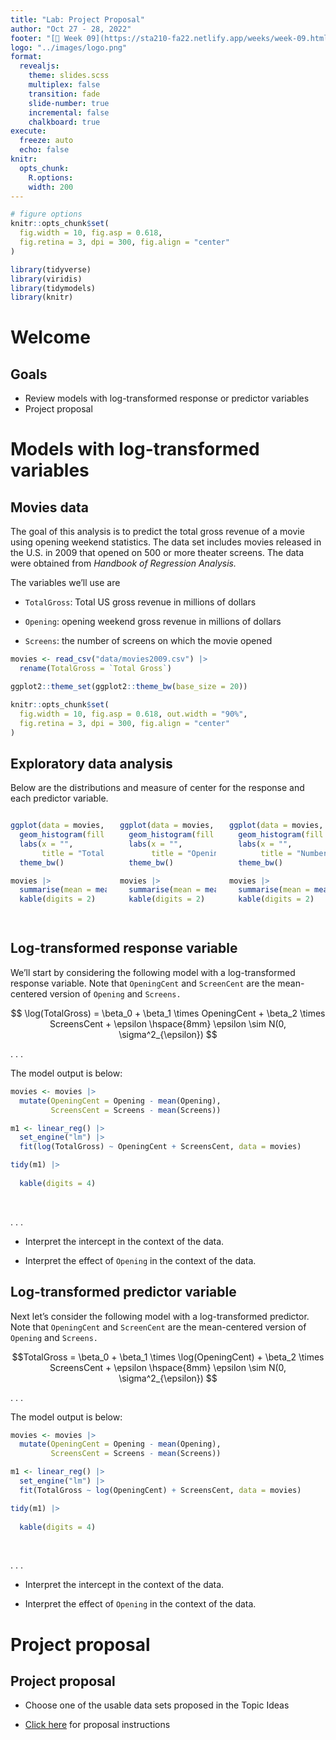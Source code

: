 ```yaml
---
title: "Lab: Project Proposal"
author: "Oct 27 - 28, 2022"
footer: "[🔗 Week 09](https://sta210-fa22.netlify.app/weeks/week-09.html)"
logo: "../images/logo.png"
format: 
  revealjs:
    theme: slides.scss
    multiplex: false
    transition: fade
    slide-number: true
    incremental: false 
    chalkboard: true
execute:
  freeze: auto
  echo: false
knitr:
  opts_chunk: 
    R.options:      
    width: 200
---
```


```r
# figure options
knitr::opts_chunk$set(
  fig.width = 10, fig.asp = 0.618,
  fig.retina = 3, dpi = 300, fig.align = "center"
)
```

```r
library(tidyverse)
library(viridis)
library(tidymodels)
library(knitr)
```

# Welcome

## Goals

-   Review models with log-transformed response or predictor variables
-   Project proposal

# Models with log-transformed variables

## Movies data {.midi}

The goal of this analysis is to predict the total gross revenue of a movie using opening weekend statistics. The data set includes movies released in the U.S. in 2009 that opened on 500 or more theater screens. The data were obtained from *Handbook of Regression Analysis.*

The variables we'll use are

-   `TotalGross`: Total US gross revenue in millions of dollars

-   `Opening`: opening weekend gross revenue in millions of dollars

-   `Screens`: the number of screens on which the movie opened

```r
movies <- read_csv("data/movies2009.csv") |>
  rename(TotalGross = `Total Gross`)

ggplot2::theme_set(ggplot2::theme_bw(base_size = 20))

knitr::opts_chunk$set(
  fig.width = 10, fig.asp = 0.618, out.width = "90%",
  fig.retina = 3, dpi = 300, fig.align = "center"
)

```

## Exploratory data analysis

Below are the distributions and measure of center for the response and each predictor variable.

::: {.columns width="33%"}
::: {.column width="33%"}
```r
ggplot(data = movies, aes(x = TotalGross)) + 
  geom_histogram(fill = "steelblue", color = "black") +
  labs(x = "", 
       title = "Total Gross Revenue") + 
  theme_bw()

movies |>
  summarise(mean = mean(TotalGross), median = median(TotalGross)) |>
  kable(digits = 2)
  
```
:::

::: {.column width="33%"}
```r
ggplot(data = movies, aes(x = Opening)) + 
  geom_histogram(fill = "steelblue", color = "black") +
  labs(x = "", 
       title = "Opening Weekend Revenue") + 
  theme_bw()

movies |>
  summarise(mean = mean(Opening), median = median(Opening)) |>
  kable(digits = 2)
```
:::

::: {.column width="33%"}
```r
ggplot(data = movies, aes(x = Screens)) + 
  geom_histogram(fill = "steelblue", color = "black") +
  labs(x = "", 
       title = "Number of Theater Screens Opening Weekend") + 
  theme_bw()

movies |>
  summarise(mean = mean(Screens), median = median(Screens)) |>
  kable(digits = 2)
```
:::
:::

## Log-transformed response variable {.small}

We'll start by considering the following model with a log-transformed response variable. Note that `OpeningCent` and `ScreenCent` are the mean-centered version of `Opening` and `Screens.`

$$
\log(TotalGross) = \beta_0 + \beta_1 \times OpeningCent + \beta_2 \times ScreensCent + \epsilon \hspace{8mm} \epsilon \sim N(0, \sigma^2_{\epsilon})
$$

. . .

The model output is below:

```r
movies <- movies |>
  mutate(OpeningCent = Opening - mean(Opening), 
         ScreensCent = Screens - mean(Screens))

m1 <- linear_reg() |>
  set_engine("lm") |>
  fit(log(TotalGross) ~ OpeningCent + ScreensCent, data = movies)

tidy(m1) |>
  
  kable(digits = 4)
```

<br>

. . .

::: question
-   Interpret the intercept in the context of the data.

-   Interpret the effect of `Opening` in the context of the data.
:::

## Log-transformed predictor variable {.small}

Next let's consider the following model with a log-transformed predictor. Note that `OpeningCent` and `ScreenCent` are the mean-centered version of `Opening` and `Screens.`

$$TotalGross = \beta_0 + \beta_1 \times \log(OpeningCent) + \beta_2 \times ScreensCent + \epsilon \hspace{8mm} \epsilon \sim N(0, \sigma^2_{\epsilon})
$$

. . .

The model output is below:

```r
movies <- movies |>
  mutate(OpeningCent = Opening - mean(Opening), 
         ScreensCent = Screens - mean(Screens))

m1 <- linear_reg() |>
  set_engine("lm") |>
  fit(TotalGross ~ log(OpeningCent) + ScreensCent, data = movies)

tidy(m1) |>
  
  kable(digits = 4)
```

<br>

. . .

::: question
-   Interpret the intercept in the context of the data.

-   Interpret the effect of `Opening` in the context of the data.
:::

# Project proposal 

## Project proposal 

-   Choose one of the usable data sets proposed in the Topic Ideas

-   [Click here](https://sta210-fa22.netlify.app/project-instructions.html#project-proposal) for proposal instructions
